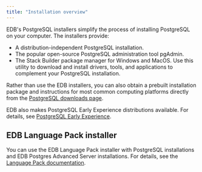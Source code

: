 ```yaml
---
title: "Installation overview"
---
```


EDB's PostgreSQL installers simplify the process of installing PostgreSQL on your computer. The installers provide:

- A distribution-independent PostgreSQL installation.
- The popular open-source PostgreSQL administration tool pgAdmin.
- The Stack Builder package manager for Windows and MacOS. Use this utility to download and install drivers, tools, and applications to complement your PostgreSQL installation.

Rather than use the EDB installers, you can also obtain a prebuilt installation package and instructions for most common computing platforms directly from the [PostgreSQL downloads page](https://www.postgresql.org/download/).

EDB also makes PostgreSQL Early Experience distributions available. For details, see [PostgreSQL Early Experience](https://www.enterprisedb.com/postgresql-early-experience).

## EDB Language Pack installer

You can use the EDB Language Pack installer with PostgreSQL installations and EDB Postgres Advanced Server installations. For details, see the [Language Pack documentation](/epas/latest/language_pack/).




